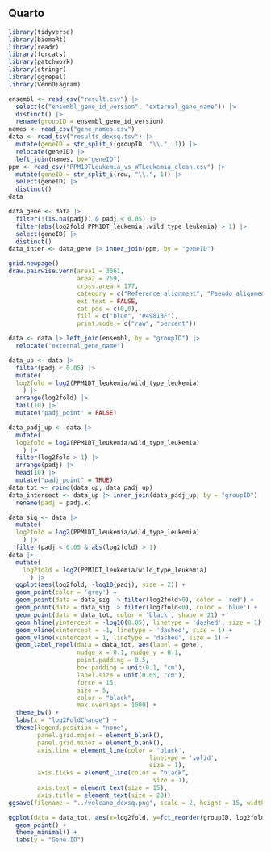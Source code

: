 ## Quarto

```{r}
library(tidyverse)
library(biomaRt)
library(readr)
library(forcats)
library(patchwork)
library(stringr)
library(ggrepel)
library(VennDiagram)
```

```{r}
ensembl <- read_csv("result.csv") |>
  select(c("ensembl_gene_id_version", "external_gene_name")) |> 
  distinct() |>
  rename(groupID = ensembl_gene_id_version)
names <- read_csv("gene_names.csv")
data <- read_tsv("results_dexsq.tsv") |>
  mutate(geneID = str_split_i(groupID, "\\.", 1)) |>
  relocate(geneID) |>
  left_join(names, by="geneID")
ppm <- read_csv("PPM1DTLeukemia_vs_WTLeukemia_clean.csv") |>
  mutate(geneID = str_split_i(row, "\\.", 1)) |>
  select(geneID) |>
  distinct()
data
```

```{r}
data_gene <- data |>
  filter(!(is.na(padj)) & padj < 0.05) |>
  filter(abs(log2fold_PPM1DT_leukemia_.wild_type_leukemia) > 1) |>
  select(geneID) |>
  distinct()
data_inter <- data_gene |> inner_join(ppm, by = "geneID")
```

```{r}
grid.newpage()                                       
draw.pairwise.venn(area1 = 3061,                      
                   area2 = 759,
                   cross.area = 177,
                   category = c("Reference alignment", "Pseudo alignment"),
                   ext.text = FALSE,
                   cat.pos = c(0,0),
                   fill = c("blue", "#4981BF"),
                   print.mode = c("raw", "percent"))


```

```{r}
data <- data |> left_join(ensembl, by = "groupID") |>
  relocate("external_gene_name")
```

```{r}
data_up <- data |>
  filter(padj < 0.05) |>
  mutate(
  log2fold = log2(PPM1DT_leukemia/wild_type_leukemia) 
    ) |>
  arrange(log2fold) |>
  tail(10) |>
  mutate("padj_point" = FALSE)

data_padj_up <- data |>
  mutate(
  log2fold = log2(PPM1DT_leukemia/wild_type_leukemia) 
    ) |>
  filter(log2fold > 1) |>
  arrange(padj) |>
  head(10) |>
  mutate("padj_point" = TRUE)
data_tot <- rbind(data_up, data_padj_up)
data_intersect <- data_up |> inner_join(data_padj_up, by = "groupID") |> rename(log2fold = log2fold.x) |>
  rename(padj = padj.x)
```

```{r}
data_sig <- data |>
  mutate(
  log2fold = log2(PPM1DT_leukemia/wild_type_leukemia) 
    ) |>
  filter(padj < 0.05 & abs(log2fold) > 1)
data |>
  mutate(
    log2fold = log2(PPM1DT_leukemia/wild_type_leukemia) 
      ) |>
  ggplot(aes(log2fold, -log10(padj), size = 2)) +
  geom_point(color = 'grey') +
  geom_point(data = data_sig |> filter(log2fold>0), color = 'red') +
  geom_point(data = data_sig |> filter(log2fold<0), color = 'blue') +
  geom_point(data = data_tot, color = 'black', shape = 21) +
  geom_hline(yintercept = -log10(0.05), linetype = 'dashed', size = 1) +
  geom_vline(xintercept = -1, linetype = 'dashed', size = 1) +
  geom_vline(xintercept = 1, linetype = 'dashed', size = 1) +
  geom_label_repel(data = data_tot, aes(label = gene),
                   nudge_x = 0.1, nudge_y = 0.1,  
                   point.padding = 0.5,
                   box.padding = unit(0.1, "cm"),
                   label.size = unit(0.05, "cm"),
                   force = 15,
                   size = 5, 
                   color = "black",
                   max.overlaps = 1000) +
  theme_bw() +
  labs(x = "log2FoldChange") +
  theme(legend.position = "none",
        panel.grid.major = element_blank(),
        panel.grid.minor = element_blank(),
        axis.line = element_line(color = 'black',
                                       linetype = 'solid',
                                       size = 1),
        axis.ticks = element_line(color = "black", 
                                        size = 1),
        axis.text = element_text(size = 15),
        axis.title = element_text(size = 20))
ggsave(filename = "../volcano_dexsq.png", scale = 2, height = 15, width = 15, units = "cm", bg = "white")
```

```{r fig.height=6}
ggplot(data = data_tot, aes(x=log2fold, y=fct_reorder(groupID, log2fold), color = -log10(padj), size = -log10(padj))) +
  geom_point() +
  theme_minimal() +
  labs(y = "Gene ID") 

```

